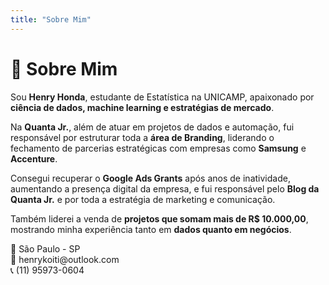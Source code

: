 ```yaml
---
title: "Sobre Mim"
---
```


# 👤 Sobre Mim

Sou **Henry Honda**, estudante de Estatística na UNICAMP, apaixonado por **ciência de dados, machine learning e estratégias de mercado**.

Na **Quanta Jr.**, além de atuar em projetos de dados e automação, fui responsável por estruturar toda a **área de Branding**, liderando o fechamento de parcerias estratégicas com empresas como **Samsung** e **Accenture**.

Consegui recuperar o **Google Ads Grants** após anos de inatividade, aumentando a presença digital da empresa, e fui responsável pelo **Blog da Quanta Jr.** e por toda a estratégia de marketing e comunicação.

Também liderei a venda de **projetos que somam mais de R\$ 10.000,00**, mostrando minha experiência tanto em **dados quanto em negócios**.

📍 São Paulo - SP\
📧 henrykoiti\@outlook.com\
📞 (11) 95973-0604

